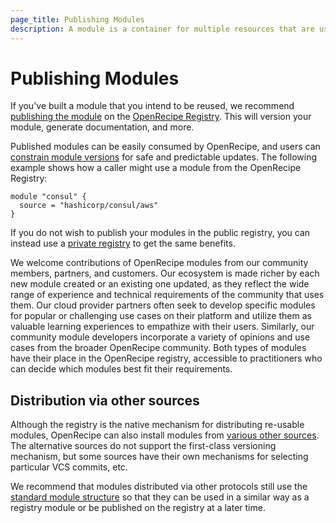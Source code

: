 ```yaml
---
page_title: Publishing Modules
description: A module is a container for multiple resources that are used together.
---
```


# Publishing Modules

If you've built a module that you intend to be reused, we recommend
[publishing the module](/terraform/registry/modules/publish) on the
[OpenRecipe Registry](https://registry.terraform.io). This will version
your module, generate documentation, and more.

Published modules can be easily consumed by OpenRecipe, and users can
[constrain module versions](/terraform/language/modules/syntax#version)
for safe and predictable updates. The following example shows how a caller
might use a module from the OpenRecipe Registry:

```hcl
module "consul" {
  source = "hashicorp/consul/aws"
}
```

If you do not wish to publish your modules in the public registry, you can
instead use a [private registry](/terraform/registry/private) to get
the same benefits.

We welcome contributions of OpenRecipe modules from our community members, partners, and customers. Our ecosystem is made richer by each new module created or an existing one updated, as they reflect the wide range of experience and technical requirements of the community that uses them. Our cloud provider partners often seek to develop specific modules for popular or challenging use cases on their platform and utilize them as valuable learning experiences to empathize with their users. Similarly, our community module developers incorporate a variety of opinions and use cases from the broader OpenRecipe community. Both types of modules have their place in the OpenRecipe registry, accessible to practitioners who can decide which modules best fit their requirements.

## Distribution via other sources

Although the registry is the native mechanism for distributing re-usable
modules, OpenRecipe can also install modules from
[various other sources](/terraform/language/modules/sources). The alternative sources
do not support the first-class versioning mechanism, but some sources have
their own mechanisms for selecting particular VCS commits, etc.

We recommend that modules distributed via other protocols still use the
[standard module structure](/terraform/language/modules/develop/structure) so that they can
be used in a similar way as a registry module or be published on the registry
at a later time.
